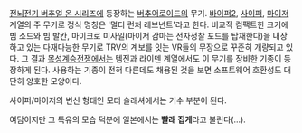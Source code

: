 [[전뇌전기 버추얼 온 시리즈]]에 등장하는 [[버추어로이드]]의 무기.
[[바이퍼2]], [[사이퍼]], [[마이저]] 계열의 주 무기로 정식 명칭은 '멀티 런처 레브넌트'라고 한다. 비교적 컴팩트한 크기에 빔 소드와 빔 발칸, 마이크로 미사일(마이저 감마는 전자정찰 포드를 탑재한다)을 내장하고 있는 다재다능한 무기로 TRV의 계보를 잇는 VR들의 무장으로 꾸준히 개량되고 있다. 그 결과 [[목성계승전쟁]]에서는 템진과 라이덴 계열에서도 이 무기를 장비한 기종이 등장하게 된다. 사용하는 기종이 전혀 다른데도 채용된 것을 보면 소프트웨어 호환성도 대단히 양호한 모양이다.

사이퍼/마이저의 변신 형태인 모터 슬래셔에서는 기수 부분이 된다.

여담이지만 그 특유의 모습 덕분에 일본에서는 '''빨래 집게'''라고 불린다(...).

